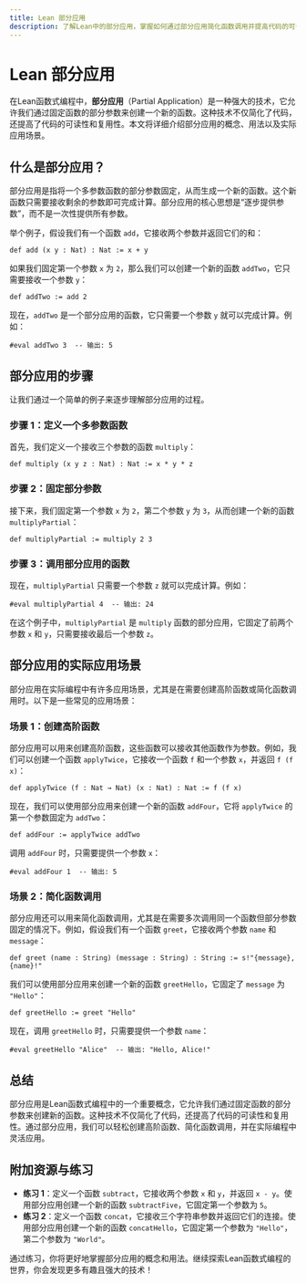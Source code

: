 ```yaml
---
title: Lean 部分应用
description: 了解Lean中的部分应用，掌握如何通过部分应用简化函数调用并提高代码的可读性。
---
```


# Lean 部分应用

在Lean函数式编程中，**部分应用**（Partial Application）是一种强大的技术，它允许我们通过固定函数的部分参数来创建一个新的函数。这种技术不仅简化了代码，还提高了代码的可读性和复用性。本文将详细介绍部分应用的概念、用法以及实际应用场景。

## 什么是部分应用？

部分应用是指将一个多参数函数的部分参数固定，从而生成一个新的函数。这个新函数只需要接收剩余的参数即可完成计算。部分应用的核心思想是“逐步提供参数”，而不是一次性提供所有参数。

举个例子，假设我们有一个函数 `add`，它接收两个参数并返回它们的和：

```lean
def add (x y : Nat) : Nat := x + y
```

如果我们固定第一个参数 `x` 为 `2`，那么我们可以创建一个新的函数 `addTwo`，它只需要接收一个参数 `y`：

```lean
def addTwo := add 2
```

现在，`addTwo` 是一个部分应用的函数，它只需要一个参数 `y` 就可以完成计算。例如：

```lean
#eval addTwo 3  -- 输出: 5
```

## 部分应用的步骤

让我们通过一个简单的例子来逐步理解部分应用的过程。

### 步骤 1：定义一个多参数函数

首先，我们定义一个接收三个参数的函数 `multiply`：

```lean
def multiply (x y z : Nat) : Nat := x * y * z
```

### 步骤 2：固定部分参数

接下来，我们固定第一个参数 `x` 为 `2`，第二个参数 `y` 为 `3`，从而创建一个新的函数 `multiplyPartial`：

```lean
def multiplyPartial := multiply 2 3
```

### 步骤 3：调用部分应用的函数

现在，`multiplyPartial` 只需要一个参数 `z` 就可以完成计算。例如：

```lean
#eval multiplyPartial 4  -- 输出: 24
```

在这个例子中，`multiplyPartial` 是 `multiply` 函数的部分应用，它固定了前两个参数 `x` 和 `y`，只需要接收最后一个参数 `z`。

## 部分应用的实际应用场景

部分应用在实际编程中有许多应用场景，尤其是在需要创建高阶函数或简化函数调用时。以下是一些常见的应用场景：

### 场景 1：创建高阶函数

部分应用可以用来创建高阶函数，这些函数可以接收其他函数作为参数。例如，我们可以创建一个函数 `applyTwice`，它接收一个函数 `f` 和一个参数 `x`，并返回 `f (f x)`：

```lean
def applyTwice (f : Nat → Nat) (x : Nat) : Nat := f (f x)
```

现在，我们可以使用部分应用来创建一个新的函数 `addFour`，它将 `applyTwice` 的第一个参数固定为 `addTwo`：

```lean
def addFour := applyTwice addTwo
```

调用 `addFour` 时，只需要提供一个参数 `x`：

```lean
#eval addFour 1  -- 输出: 5
```

### 场景 2：简化函数调用

部分应用还可以用来简化函数调用，尤其是在需要多次调用同一个函数但部分参数固定的情况下。例如，假设我们有一个函数 `greet`，它接收两个参数 `name` 和 `message`：

```lean
def greet (name : String) (message : String) : String := s!"{message}, {name}!"
```

我们可以使用部分应用来创建一个新的函数 `greetHello`，它固定了 `message` 为 `"Hello"`：

```lean
def greetHello := greet "Hello"
```

现在，调用 `greetHello` 时，只需要提供一个参数 `name`：

```lean
#eval greetHello "Alice"  -- 输出: "Hello, Alice!"
```

## 总结

部分应用是Lean函数式编程中的一个重要概念，它允许我们通过固定函数的部分参数来创建新的函数。这种技术不仅简化了代码，还提高了代码的可读性和复用性。通过部分应用，我们可以轻松创建高阶函数、简化函数调用，并在实际编程中灵活应用。

## 附加资源与练习

- **练习 1**：定义一个函数 `subtract`，它接收两个参数 `x` 和 `y`，并返回 `x - y`。使用部分应用创建一个新的函数 `subtractFive`，它固定第一个参数为 `5`。
- **练习 2**：定义一个函数 `concat`，它接收三个字符串参数并返回它们的连接。使用部分应用创建一个新的函数 `concatHello`，它固定第一个参数为 `"Hello"`，第二个参数为 `"World"`。

通过练习，你将更好地掌握部分应用的概念和用法。继续探索Lean函数式编程的世界，你会发现更多有趣且强大的技术！
